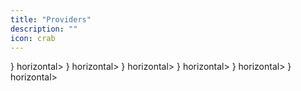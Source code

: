 ```yaml
---
title: "Providers"
description: ""
icon: crab
---
```


<CardGroup cols={2}>
  <Card title="Hubspot" href="/integrations/crm/hubspot/index" icon={
    <img src="https://assets-global.website-files.com/6421a177cdeeaf3c6791b745/64d61202dd99e63d40d446f6_hubspot%20logo.png" />
  } horizontal>
  </Card>
  <Card title="Close" href="/integrations/crm/close/index"  icon={
        <img src="https://encrypted-tbn0.gstatic.com/images?q=tbn:ANd9GcTEH77yPBUkStmoc1ZtgJS4XeBmQiaq_Q1vgF5oerOGbg&s" />
  } horizontal>
  </Card>
  <Card title="Attio" href="/integrations/crm/attio/index" icon={
        <img src="https://encrypted-tbn0.gstatic.com/images?q=tbn:ANd9GcSJWZsShi0G6mZ451MngEvQrmJ2JIGH-AF8JyFU-q-n3w&s"  />
  } horizontal>
  </Card>
  <Card title="Zoho" href="/integrations/crm/zoho/index"  icon={
        <img src="https://assets-global.website-files.com/64f68d43d25e5962af5f82dd/64f68d43d25e5962af5f9812_64ad8bbe47c78358489b29fc_645e3ccf636a8d659f320e25_Group%25252012.png"  />
  } horizontal>
  </Card>
  <Card title="Pipedrive" href="/integrations/crm/pipedrive/index" icon={
        <img src="https://asset.brandfetch.io/idZG_U1qqs/ideqSFbb2E.jpeg"/>
  } horizontal>
  </Card>
  <Card title="Zendesk" href="/integrations/crm/zendesk/index" icon={
        <img src="https://encrypted-tbn0.gstatic.com/images?q=tbn:ANd9GcRNKVceZGVM7PbARp_2bjdOICUxlpS5B29UYlurvh6Z2Q&s"/>
  } horizontal>
  </Card>
</CardGroup>
